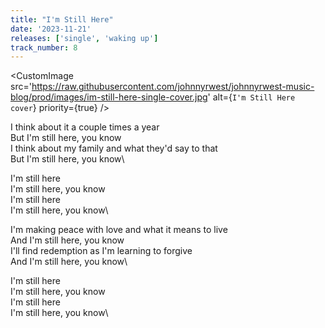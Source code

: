 ```yaml
---
title: "I'm Still Here"
date: '2023-11-21'
releases: ['single', 'waking up']
track_number: 8
---
```


<CustomImage
  src='https://raw.githubusercontent.com/johnnyrwest/johnnyrwest-music-blog/prod/images/im-still-here-single-cover.jpg'
  alt={`I'm Still Here cover`}
  priority={true}
/>

I think about it a couple times a year\
But I'm still here, you know\
I think about my family and what they'd say to that\
But I'm still here, you know\

I'm still here\
I'm still here, you know\
I'm still here\
I'm still here, you know\

I'm making peace with love and what it means to live\
And I'm still here, you know\
I'll find redemption as I'm learning to forgive\
And I'm still here, you know\

I'm still here\
I'm still here, you know\
I'm still here\
I'm still here, you know\